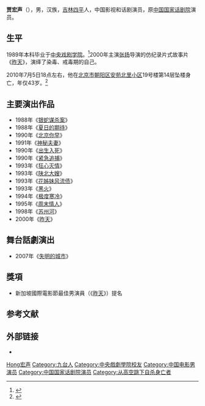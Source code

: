 {{艺人
|姓名 = 贾宏声
|类型 = 男演员
|图片 = Jia Hongsheng.jpg
|图片简介 = 中國國家話劇院演員賈宏聲
|本名 = 
|其他艺名 = 
|国籍 = {{PRC}}
|民族 = 
|籍贯 = 
|出生日期 = {{Birth date|1967|3|19}}
|出生地点 = {{CHN}}[[吉林省|吉林省]][[四平市|四平市]]
|逝世日期 = {{Death date and age|2010|7|5|1967|3|19}}
|逝世地点 = {{CHN}}[[北京市|北京市]][[朝阳区_(北京市)|朝阳区]][[安苑北里小区|安苑北里小区]]
|职业 = 中国国家话剧院男演員
|语言 = 
|教育程度 = 
|母校 = [[中央戏剧学院|中央戏剧学院]]
|宗教信仰 = 
|出道地点 = 
|出道日期 = 
|出道作 = 
|代表作 = 
|著名角色 = 
|活跃年代 = 1988年－2007年
|唱片公司 = 
|经纪公司 = 
|网站 = 
|相关团体 = 
|IMDb = nm0422600
|奖项 = 新加坡國際電影節最佳男演員
}}

'''贾宏声'''（{{bd|1967年|3月19日|2010年|7月5日|catIdx=Jia贾宏声}}），男，汉族，[[吉林省|吉林]][[四平市|四平]]人，中国影视和话剧演员，原[[中国国家话剧院|中国国家话剧院]]演员。

== 生平 ==
1989年本科毕业于[[中央戏剧学院|中央戏剧学院]]。<ref>{{cite web|url=http://datalib.ent.qq.com/star/2928/starinfo.shtml|title=贾宏声 明星资料|accessdate=2010-07-05|work=娱乐资料库|publisher=[[腾讯网|腾讯网]]|archive-url=https://web.archive.org/web/20100709174145/http://datalib.ent.qq.com/star/2928/starinfo.shtml|archive-date=2010-07-09|dead-url=yes}}</ref>2000年主演[[张扬_(导演)|张扬]]导演的仿纪录片式故事片《[[昨天_(電影)|昨天]]》，演绎了染毒、戒毒期的自己。

2010年7月5日18点左右，他在[[北京市|北京市]][[朝阳区_(北京市)|朝阳区]][[安苑北里小区|安苑北里小区]]19号楼第14层坠楼身亡，年仅43岁。<ref>{{Cite web |url=http://ent.sina.com.cn/s/m/2010-07-05/19383008028.shtml |title=演员贾宏声坠楼身亡 警方已经展开调查(图) |accessdate=2010-07-05 |work=新浪娱乐 |publisher=[[新浪网|新浪网]] |date=2010-07-05 |archive-date=2019-11-11 |archive-url=https://web.archive.org/web/20191111164648/http://ent.sina.com.cn/s/m/2010-07-05/19383008028.shtml |dead-url=no }}</ref>

==主要演出作品==
*1988年《[[银蛇谋杀案|银蛇谋杀案]]》
*1988年《[[夏日的期待|夏日的期待]]》
*1990年《[[北京你早|北京你早]]》
*1991年《[[神秘夫妻|神秘夫妻]]》
*1990年《[[出生入死|出生入死]]》
*1990年《[[紧急追捕|紧急追捕]]》
*1993年《[[狂心灭情|狂心灭情]]》
*1993年《[[陕北大嫂|陕北大嫂]]》
*1993年《[[花姊妹风流债|花姊妹风流债]]》
*1993年《[[黑火|黑火]]》
*1994年《[[极度寒冷|极度寒冷]]》
*1995年《[[周末情人|周末情人]]》
*1998年《[[苏州河_(电影)|苏州河]]》
*2000年《[[昨天_(电影)|昨天]]》

==舞台話劇演出==
*2007年《[[失明的城市|失明的城市]]》

==獎項==
*新加坡國際電影節最佳男演員（《[[昨天_(电影)|昨天]]》）提名

== 参考文献 ==
{{reflist}}

== 外部链接 ==
*{{imdb|nm0422600}}

{{Authority control}}
{{DEFAULTSORT:Jia贾宏声}}
[[Category:贾姓|Hong宏声]]
[[Category:九台人|Category:九台人]]
[[Category:中央戲劇學院校友|Category:中央戲劇學院校友]]
[[Category:中国电影男演员|Category:中国电影男演员]]
[[Category:中国国家话剧院演员|Category:中国国家话剧院演员]]
[[Category:从高空跳下自杀身亡者|Category:从高空跳下自杀身亡者]]